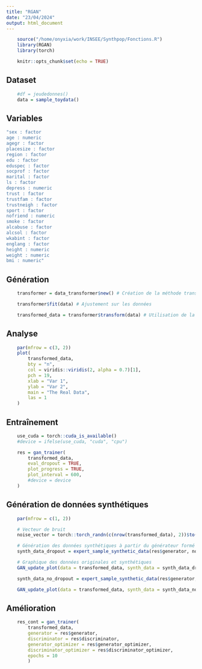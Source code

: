 ```yaml
---
title: "RGAN"
date: "23/04/2024"
output: html_document
---
```


```r
    source("/home/onyxia/work/INSEE/Synthpop/Fonctions.R")
    library(RGAN)
    library(torch)
```

```r
    knitr::opts_chunk$set(echo = TRUE)
```

## Dataset
```r
    #df = jeudedonnes()
    data = sample_toydata()
```

## Variables
```r
"sex : factor 
age : numeric 
agegr : factor 
placesize : factor 
region : factor 
edu : factor 
eduspec : factor 
socprof : factor 
marital : factor 
ls : factor 
depress : numeric 
trust : factor 
trustfam : factor 
trustneigh : factor 
sport : factor 
nofriend : numeric 
smoke : factor 
alcabuse : factor 
alcsol : factor 
wkabint : factor 
englang : factor 
height : numeric 
weight : numeric 
bmi : numeric"
```


## Génération
```r
    transformer = data_transformer$new() # Création de la méthode transformer

    transformer$fit(data) # Ajustement sur les données

    transformed_data = transformer$transform(data) # Utilisation de la méthode pour transformer les données 
```

## Analyse
```r
    par(mfrow = c(3, 2))
    plot(
        transformed_data,
        bty = "n",
        col = viridis::viridis(2, alpha = 0.7)[1],
        pch = 19,
        xlab = "Var 1",
        ylab = "Var 2",
        main = "The Real Data",
        las = 1
    )
```

## Entraînement
```r
    use_cuda = torch::cuda_is_available()
    #device = ifelse(use_cuda, "cuda", "cpu")

    res = gan_trainer(
        transformed_data,
        eval_dropout = TRUE,
        plot_progress = TRUE,
        plot_interval = 600,
        #device = device
    )
```

## Génération de données synthétiques
```r
    par(mfrow = c(1, 2))

    # Vecteur de bruit
    noise_vector = torch::torch_randn(c(nrow(transformed_data), 2))$to(device = device)

    # Génération des données synthétiques à partir du générateur formé avec dropout pendant la génération
    synth_data_dropout = expert_sample_synthetic_data(res$generator, noise_vector,eval_dropout = TRUE)

    # Graphique des données originales et synthétiques
    GAN_update_plot(data = transformed_data, synth_data = synth_data_dropout, main = "With dropout")

    synth_data_no_dropout = expert_sample_synthetic_data(res$generator, noise_vector, eval_dropout = F)

    GAN_update_plot(data = transformed_data, synth_data = synth_data_no_dropout, main = "Without dropout")
```

## Amélioration
```r
    res_cont = gan_trainer(
        transformed_data,
        generator = res$generator,
        discriminator = res$discriminator,
        generator_optimizer = res$generator_optimizer,
        discriminator_optimizer = res$discriminator_optimizer,
        epochs = 10
        )
```